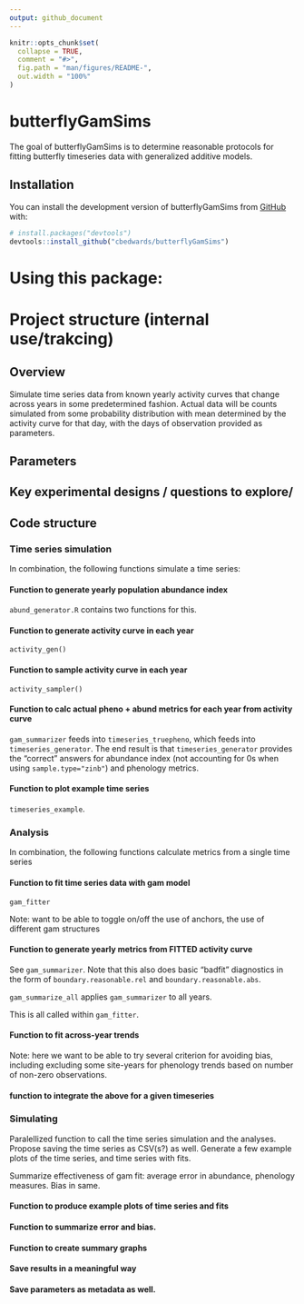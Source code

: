 ```yaml
---
output: github_document
---
```


<!-- README.md is generated from README.Rmd. Please edit that file -->

```r
knitr::opts_chunk$set(
  collapse = TRUE,
  comment = "#>",
  fig.path = "man/figures/README-",
  out.width = "100%"
)
```

# butterflyGamSims

<!-- badges: start -->

<!-- badges: end -->

The goal of butterflyGamSims is to determine reasonable protocols for fitting butterfly timeseries data with generalized additive models.

## Installation

You can install the development version of butterflyGamSims from [GitHub](https://github.com/) with:

``` r
# install.packages("devtools")
devtools::install_github("cbedwards/butterflyGamSims")
```

# Using this package: 


# Project structure (internal use/trakcing)

## Overview

Simulate time series data from known yearly activity curves that change across years in some predetermined fashion. Actual data will be counts simulated from some probability distribution with mean determined by the activity curve for that day, with the days of observation provided as parameters.

## Parameters

## Key experimental designs / questions to explore/

## Code structure

### Time series simulation

In combination, the following functions simulate a time series:

#### Function to generate yearly population abundance index

`abund_generator.R` contains two functions for this.

#### Function to generate activity curve in each year

`activity_gen()`

#### Function to sample activity curve in each year

`activity_sampler()`

#### Function to calc actual pheno + abund metrics for each year from activity curve

`gam_summarizer` feeds into `timeseries_truepheno`, which feeds into `timeseries_generator`. The end result is that `timeseries_generator` provides the "correct" answers for abundance index (not accounting for 0s when using `sample.type="zinb"`) and phenology metrics.

#### Function to plot example time series

`timeseries_example`.

### Analysis

In combination, the following functions calculate metrics from a single time series

#### Function to fit time series data with gam model

`gam_fitter`

Note: want to be able to toggle on/off the use of anchors, the use of different gam structures

#### Function to generate yearly metrics from FITTED activity curve

See `gam_summarizer`. Note that this also does basic "badfit" diagnostics in the form of `boundary.reasonable.rel` and `boundary.reasonable.abs`.

`gam_summarize_all` applies `gam_summarizer` to all years.

This is all called within `gam_fitter`.

#### Function to fit across-year trends

Note: here we want to be able to try several criterion for avoiding bias, including excluding some site-years for phenology trends based on number of non-zero observations.

#### function to integrate the above for a given timeseries

### Simulating

Paralellized function to call the time series simulation and the analyses. Propose saving the time series as CSV(s?) as well. Generate a few example plots of the time series, and time series with fits.

Summarize effectiveness of gam fit: average error in abundance, phenology measures. Bias in same.

#### Function to produce example plots of time series and fits

#### Function to summarize error and bias.

#### Function to create summary graphs

#### Save results in a meaningful way

#### Save parameters as metadata as well.

### 
